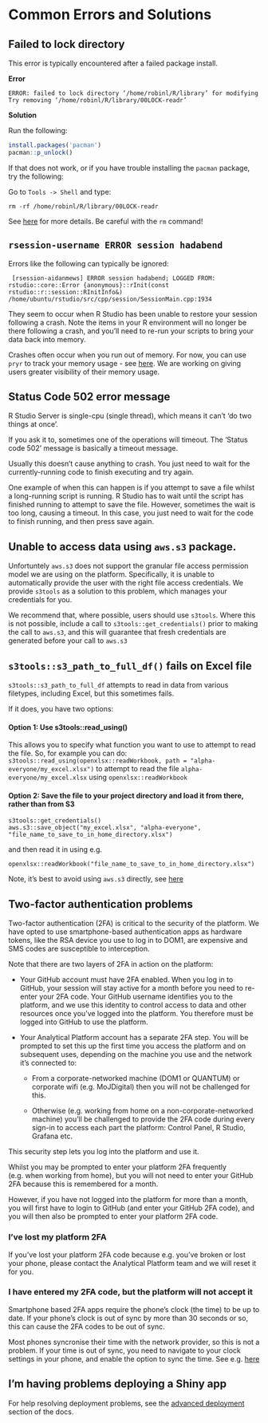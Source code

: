 # Common Errors and Solutions 

## Failed to lock directory

This error is typically encountered after a failed package install. 

**Error**
```
ERROR: failed to lock directory ‘/home/robinl/R/library’ for modifying
Try removing ‘/home/robinl/R/library/00LOCK-readr’
```

**Solution**

Run the following:
```r
install.packages('pacman')
pacman::p_unlock()
```

If that does not work, or if you have trouble installing the `pacman` package, try the following:

Go to  `Tools -> Shell` and type:

`rm -rf /home/robinl/R/library/00LOCK-readr`

See [here](http://linuxcommand.org/man_pages/rm1.html) for more details.  Be careful with the `rm` command!

## `rsession-username ERROR session hadabend` 

Errors like the following can typically be ignored:

```
 [rsession-aidanmews] ERROR session hadabend; LOGGED FROM: rstudio::core::Error {anonymous}::rInit(const rstudio::r::session::RInitInfo&) /home/ubuntu/rstudio/src/cpp/session/SessionMain.cpp:1934
```

They seem to occur when R Studio has been unable to restore your session following a crash.  Note the items in your R environment will no longer be there following a crash, and you'll need to re-run your scripts to bring your data back into memory.

Crashes often occur when you run out of memory.  For now, you can use `pryr` to track your memory usage - see [here](https://rdrr.io/cran/pryr/man/mem_used.html).  We are working on giving users greater visibility of their memory usage.

## Status Code 502 error message

R Studio Server is single-cpu (single thread), which means it can’t ‘do two things at once’.

If you ask it to, sometimes one of the operations will timeout.  The 'Status code 502' message is basically a timeout message.

Usually this doesn't cause anything to crash.  You just need to wait for the currently-running code to finish executing and try again.

One example of when this can happen is if you attempt to save a file whilst a long-running script is running.  R Studio has to wait until the script has finished running to attempt to save the file.  However, sometimes the wait is too long, causing a timeout.  In this case, you just need to wait for the code to finish running, and then press save again.


## Unable to access data using `aws.s3` package.

Unfortuntely `aws.s3` does not support the granular file access permission model we are using on the platform.  Specifically, it is unable to automatically provide the user with the right file access credentials.  We provide `s3tools` as a solution to this problem, which manages your credentials for you.

We recommend that, where possible, users should use `s3tools`.  Where this is not possible, include a call to `s3tools::get_credentials()` prior to making the call to `aws.s3`, and this will guarantee that fresh credentials are generated before your call to `aws.s3`

## `s3tools::s3_path_to_full_df()` fails on Excel file

`s3tools::s3_path_to_full_df` attempts to read in data from various filetypes, including Excel, but this sometimes fails.

If it does, you have two options:

#### Option 1:  Use s3tools::read_using()

This allows you to specify what function you want to use to attempt to read the file. So, for example you can do: 
`s3tools::read_using(openxlsx::readWorkbook, path = "alpha-everyone/my_excel.xlsx")` to attempt to read the file `alpha-everyone/my_excel.xlsx` using `openxlsx::readWorkbook`

#### Option 2:  Save the file to your project directory and load it from there, rather than from S3
```
s3tools::get_credentials()
aws.s3::save_object("my_excel.xlsx", "alpha-everyone", "file_name_to_save_to_in_home_directory.xlsx")
```

and then read it in using e.g.

`openxlsx::readWorkbook("file_name_to_save_to_in_home_directory.xlsx")`

Note, it's best to avoid using `aws.s3` directly, see [here](https://github.com/moj-analytical-services/platform_user_guidance/blob/master/05-errors.Rmd#unable-to-access-data-using-awss3-package)

## Two-factor authentication problems {#two-factor-auth-issues}

Two-factor authentication (2FA) is critical to the security of the platform. We have opted to use smartphone-based authentication apps as hardware tokens, like the RSA device you use to log in to DOM1, are expensive and SMS codes are susceptible to interception.

Note that there are two layers of 2FA in action on the platform:

* Your GitHub account must have 2FA enabled. When you log in to GitHub, your session will stay active for a month before you need to re-enter your 2FA code. Your GitHub username identifies you to the platform, and we use this identity to control access to data and other resources once you've logged into the platform. You therefore must be logged into GitHub to use the platform.

* Your Analytical Platform account has a separate 2FA step. You will be prompted to set this up the first time you access the platform and on subsequent uses, depending on the machine you use and the network it's connected to:

    * From a corporate-networked machine (DOM1 or QUANTUM) or corporate wifi (e.g. MoJDigital) then you will not be challenged for this.

    * Otherwise (e.g. working from home on a non-corporate-networked machine) you'll be challenged to provide the 2FA code during every sign-in to access each part the platform: Control Panel, R Studio, Grafana etc.

This security step lets you log into the platform and use it.

Whilst you may be prompted to enter your platform 2FA frequently (e.g. when working from home), but you will not need to enter your GitHub 2FA because this is remembered for a month.

However, if you have not logged into the platform for more than a month, you will first have to login to GitHub (and enter your GitHub 2FA code), and you will then also be prompted to enter your platform 2FA code.

### I've lost my platform 2FA

If you've lost your platform 2FA code because e.g. you've broken or lost your phone, please contact the Analytical Platform team and we will reset it for you.

### I have entered my 2FA code, but the platform will not accept it

Smartphone based 2FA apps require the phone's clock (the time) to be up to date.  If your phone's clock is out of sync by more than 30 seconds or so, this can cause the 2FA codes to be out of sync.  

Most phones syncronise their time with the network provider, so this is not a problem.  If your time is out of sync, you need to navigate to your clock settings in your phone, and enable the option to sync the time.  See e.g. [here](https://android.stackexchange.com/questions/114644/how-to-force-a-time-date-update-in-my-phone)

## I'm having problems deploying a Shiny app

For help resolving deployment problems, see the [advanced deployment](https://moj-analytical-services.github.io/platform_user_guidance/deploying-a-shiny-app.html#advanced-deployment) section of the docs.

